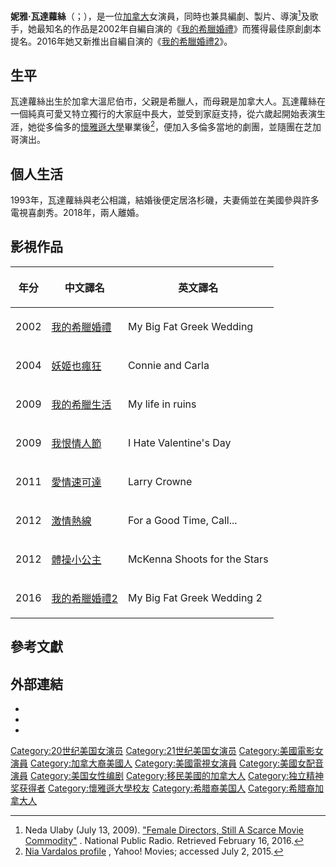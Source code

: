 {{藝人
|本名=Antonia Eugenia "Nia" Vardalos
|民族=加拿大白人
|語言=[[英語|英語]]
|代表作=《[[我的大嚿婚禮|我的希臘婚禮]]》、《[[我恨情人節|我恨情人節]]》、《[[我的希臘婚禮2|我的希臘婚禮2]]》
|type=女演員
|name=妮雅·瓦達蘿絲
|image=	File:CFC in LA 43 (6818975090).jpg
|图片简介=
|birth_name=
|国籍={{加拿大}}
|birth_date={{Birth_date_and_age|1962|9|24}}
|birth_place=[[加拿大|加拿大]][[溫尼伯|溫尼伯]]
|配偶={{le|伊恩·戈梅茲|Ian Gomez}}(1993-2018 )
|years_active=1996年至今
|职业=演員、編劇、製片、導演及歌手
|imdb=0777594
}}
'''妮雅·瓦達蘿絲'''（{{lang-en|Antonia Eugenia "Nia" Vardalos}}；{{bd|1962年|9月24日||}}），是一位[[加拿大|加拿大]]女演員，同時也兼具編劇、製片、導演<ref>Neda Ulaby (July 13, 2009). [http://www.npr.org/templates/story/story.php?storyId=106402458 "Female Directors, Still A Scarce Movie Commodity"] {{Wayback|url=http://www.npr.org/templates/story/story.php?storyId=106402458 |date=20161126001932 }}. National Public Radio. Retrieved February 16, 2016.</ref>及歌手，她最知名的作品是2002年自編自演的《[[我的大嚿婚禮|我的希臘婚禮]]》而獲得最佳原創劇本提名。2016年她又新推出自編自演的《[[我的希臘婚禮2|我的希臘婚禮2]]》。

== 生平 ==
瓦達蘿絲出生於加拿大溫尼伯市，父親是希臘人，而母親是加拿大人。瓦達蘿絲在一個純真可愛又特立獨行的大家庭中長大，並受到家庭支持，從六歲起開始表演生涯，她從多倫多的[[懷雅遜大學|懷雅遜大學]]畢業後<ref>[http://movies.yahoo.com/movie/contributor/1804536542/bio Nia Vardalos profile] {{Wayback|url=http://movies.yahoo.com/movie/contributor/1804536542/bio |date=20110927084603 }}, Yahoo! Movies; accessed July 2, 2015.</ref>，便加入多倫多當地的劇團，並隨團在芝加哥演出。

== 個人生活 ==
1993年，瓦達蘿絲與老公{{le|伊恩·戈梅茲|Ian Gomez}}相識，結婚後便定居洛杉磯，夫妻倆並在美國參與許多電視喜劇秀。2018年，兩人離婚。

==影視作品==
{| class="wikitable"
! 年分
! 中文譯名 
! 英文譯名
|-
|2002||[[我的大嚿婚禮|我的希臘婚禮]]||My Big Fat Greek Wedding
|-
|2004||[[妖姬也瘋狂|妖姬也瘋狂]]||Connie and Carla
|-
|2009||[[我的希臘生活|我的希臘生活]]||My life in ruins
|-
|2009||[[我恨情人節|我恨情人節]]||I Hate Valentine's Day
|-
|2011||[[愛情速可達|愛情速可達]]||Larry Crowne
|-
|2012||[[激情熱線|激情熱線]]||For a Good Time, Call...
|-
|2012||[[體操小公主|體操小公主]]||McKenna Shoots for the Stars
|-
|2016||[[我的希臘婚禮2|我的希臘婚禮2]]||My Big Fat Greek Wedding 2
|}

== 參考文獻 ==
{{reflist}}

== 外部連結 ==
{{Commons category|Nia Vardalos}}
* {{IMDb name|0777594}}
* {{Twitter|NiaVardalos}}
* {{Instagram|niavardalos}}

{{Authority control}}
{{DEFAULTSORT: Valdalos, Nia}}
[[Category:20世纪美国女演员|Category:20世纪美国女演员]]
[[Category:21世纪美国女演员|Category:21世纪美国女演员]]
[[Category:美國電影女演員|Category:美國電影女演員]]
[[Category:加拿大裔美國人|Category:加拿大裔美國人]]
[[Category:美國電視女演員|Category:美國電視女演員]]
[[Category:美國女配音演員|Category:美國女配音演員]]
[[Category:美国女性编剧|Category:美国女性编剧]]
[[Category:移民美國的加拿大人|Category:移民美國的加拿大人]]
[[Category:独立精神奖获得者|Category:独立精神奖获得者]]
[[Category:懷雅遜大學校友|Category:懷雅遜大學校友]]
[[Category:希腊裔美国人|Category:希腊裔美国人]]
[[Category:希腊裔加拿大人|Category:希腊裔加拿大人]]